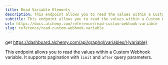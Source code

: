```yaml
---
title: Read Variable Elements
description: This endpoint allows you to read the values within a Custom Webhook variable. It supports pagination with limit and after query parameters.
subtitle: This endpoint allows you to read the values within a Custom Webhook variable. It supports pagination with limit and after query parameters.
url: https://docs.alchemy.com/reference/read-custom-webhook-variable
slug: reference/read-custom-webhook-variable
---
```


get https://dashboard.alchemy.com/api/graphql/variables/\{variable}

This endpoint allows you to read the values within a Custom Webhook variable. It supports pagination with `limit` and `after` query parameters.
